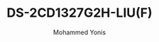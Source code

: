 ---
id: 2
slug: "ds-2cd1327g2h-liu-f"
title: "DS-2CD1327G2H-LIU(F)"
desc: "2 MP ColorVu with Smart Hybrid Light Fixed Turret Network Camera"
img: "/src/assets/camera/hikvision/DS-2CD1327G2H-LIU(F)/download (1).png"
images:
  - "/src/assets/camera/hikvision/DS-2CD1327G2H-LIU(F)/download (1).png"
  - "/src/assets/camera/hikvision/DS-2CD1327G2H-LIU(F)/download (2).png"
  - "/src/assets/camera/hikvision/DS-2CD1327G2H-LIU(F)/download.png"
alt: "Hikvision DS-2CD1327G2H-LIU(F) 2MP ColorVu Turret Camera"
author: "Mohammed Yonis"
reviewBody: "Excellent low-light performance and reliable support"
ratingValue: 5

features:
  - "2 MP resolution (1920 × 1080) for clear imaging"
  - "ColorVu technology for full-color 24/7 video"
  - "Smart Hybrid Light with long-range illumination"
  - "Built-in microphone for audio surveillance"
  - "Advanced H.265+ compression for efficient storage"
  - "MicroSD slot supports up to 512GB (optional)"
  - "IP67 weatherproof rating for outdoor use"
  - "Accurate Human and Vehicle Detection"

publishedTime: "2023-09-15T00:00:00Z"
modifiedTime: "2023-10-01T00:00:00Z"
---